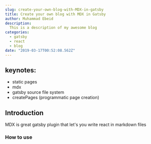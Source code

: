 ```yaml
---
slug: create-your-own-blog-with-MDX-in-gatsby
title: Create your own blog with MDX in Gatsby
author: Muhammad Ebeid
description:
  This is a description of my awesome blog
categories:
  - gatsby
  - react
  - blog
date: "2019-03-17T00:52:08.562Z"
---
```


## keynotes:

- static pages
- mdx
- gatsby source file system
- createPages (programmatic page creation)

## Introduction
MDX is great gatsby plugin that let's you write react in markdown files

### How to use

